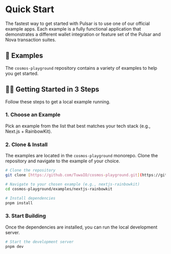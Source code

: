 
# Quick Start

The fastest way to get started with Pulsar is to use one of our official example apps. Each example is a fully functional application that demonstrates a different wallet integration or feature set of the Pulsar and Nova transaction suites.

## 🚀 Examples

The `cosmos-playground` repository contains a variety of examples to help you get started.

<ReadmeCards />

## 🏃‍♂️ Getting Started in 3 Steps

Follow these steps to get a local example running.

### 1. Choose an Example

Pick an example from the list that best matches your tech stack (e.g., Next.js + RainbowKit).

### 2. Clone & Install

The examples are located in the `cosmos-playground` monorepo. Clone the repository and navigate to the example of your choice.

```bash
# Clone the repository
git clone [https://github.com/TuwaIO/cosmos-playground.git](https://github.com/TuwaIO/cosmos-playground.git)

# Navigate to your chosen example (e.g., nextjs-rainbowkit)
cd cosmos-playground/examples/nextjs-rainbowkit

# Install dependencies
pnpm install
```

### 3\. Start Building

Once the dependencies are installed, you can run the local development server.

```bash
# Start the development server
pnpm dev
```
